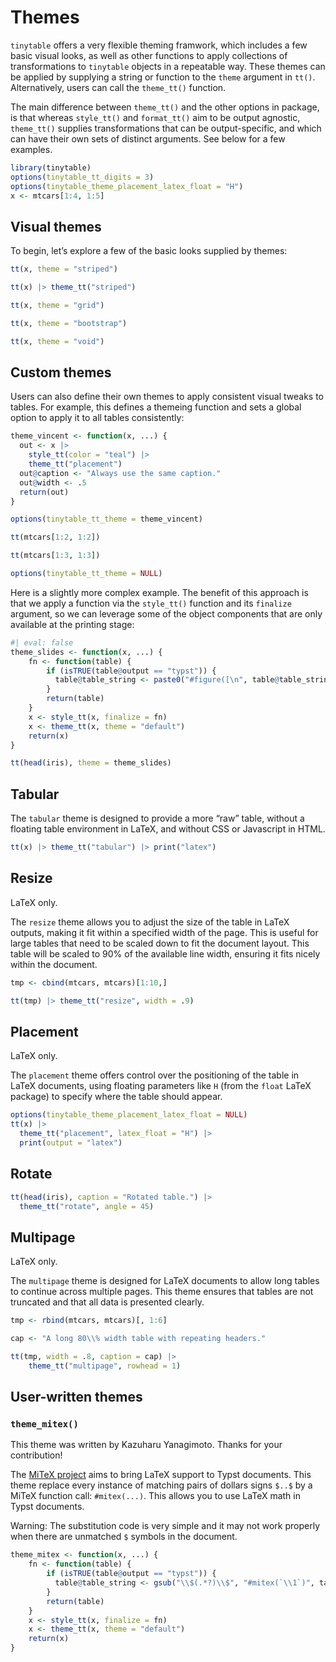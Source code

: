 # Themes

```{=html}
<script id="MathJax-script" async src="https://cdn.jsdelivr.net/npm/mathjax@3/es5/tex-mml-chtml.js"></script>
<script>
MathJax = {
  tex: {
    inlineMath: [['$', '$'], ['\\(', '\\)']]
  },
  svg: {
    fontCache: 'global'
  }
};
</script>
```

`tinytable` offers a very flexible theming framwork, which includes a few basic visual looks, as well as other functions to apply collections of transformations to `tinytable` objects in a repeatable way. These themes can be applied by supplying a string or function to the `theme` argument in `tt()`. Alternatively, users can call the `theme_tt()` function.

The main difference between `theme_tt()` and the other options in package, is that whereas `style_tt()` and `format_tt()` aim to be output agnostic, `theme_tt()` supplies transformations that can be output-specific, and which can have their own sets of distinct arguments. See below for a few examples.

```r
library(tinytable)
options(tinytable_tt_digits = 3)
options(tinytable_theme_placement_latex_float = "H")
x <- mtcars[1:4, 1:5]
```

## Visual themes

To begin, let's explore a few of the basic looks supplied by themes:

```r
tt(x, theme = "striped")

tt(x) |> theme_tt("striped")
```

```r
tt(x, theme = "grid")
```

```r
tt(x, theme = "bootstrap")
```

::: {.content-visible when-format="pdf"}
```r
tt(x, theme = "void")
```
:::


## Custom themes

Users can also define their own themes to apply consistent visual tweaks to tables. For example, this defines a themeing function and sets a global option to apply it to all tables consistently:

```r
theme_vincent <- function(x, ...) {
  out <- x |> 
    style_tt(color = "teal") |>
    theme_tt("placement")
  out@caption <- "Always use the same caption."
  out@width <- .5
  return(out)
}

options(tinytable_tt_theme = theme_vincent)

tt(mtcars[1:2, 1:2])

tt(mtcars[1:3, 1:3])

options(tinytable_tt_theme = NULL)
```


Here is a slightly more complex example. The benefit of this approach is that we apply a function via the `style_tt()` function and its `finalize` argument, so we can leverage some of the object components that are only available at the printing stage:

```r
#| eval: false
theme_slides <- function(x, ...) {
    fn <- function(table) {
        if (isTRUE(table@output == "typst")) {
          table@table_string <- paste0("#figure([\n", table@table_string, "\n])")
        }
        return(table)
    }
    x <- style_tt(x, finalize = fn)
    x <- theme_tt(x, theme = "default")
    return(x)
}

tt(head(iris), theme = theme_slides)
```


## Tabular

The `tabular` theme is designed to provide a more "raw" table, without a floating table environment in LaTeX, and without CSS or Javascript in HTML. 

```r
tt(x) |> theme_tt("tabular") |> print("latex")
```


## Resize

::: {.content-visible when-format="html"}
LaTeX only.
:::

::: {.content-visible when-format="pdf"}
The `resize` theme allows you to adjust the size of the table in LaTeX outputs, making it fit within a specified width of the page. This is useful for large tables that need to be scaled down to fit the document layout. This table will be scaled to 90% of the available line width, ensuring it fits nicely within the document.

```r
tmp <- cbind(mtcars, mtcars)[1:10,]

tt(tmp) |> theme_tt("resize", width = .9)
```
:::



## Placement

::: {.content-visible when-format="html"}
LaTeX only.
:::

::: {.content-visible when-format="pdf"}
The `placement` theme offers control over the positioning of the table in LaTeX documents, using floating parameters like `H` (from the `float` LaTeX package) to specify where the table should appear.

```r
options(tinytable_theme_placement_latex_float = NULL)
tt(x) |>
  theme_tt("placement", latex_float = "H") |>
  print(output = "latex")
```
:::


::: {.content-visible when-format="pdf"}
## Rotate

```r
tt(head(iris), caption = "Rotated table.") |> 
  theme_tt("rotate", angle = 45)
```
:::


## Multipage

::: {.content-visible when-format="html"}
LaTeX only.
:::

::: {.content-visible when-format="pdf"}
The `multipage` theme is designed for LaTeX documents to allow long tables to continue across multiple pages. This theme ensures that tables are not truncated and that all data is presented clearly.

```r
tmp <- rbind(mtcars, mtcars)[, 1:6]

cap <- "A long 80\\% width table with repeating headers."

tt(tmp, width = .8, caption = cap) |> 
    theme_tt("multipage", rowhead = 1)
```
:::

## User-written themes

### `theme_mitex()`

This theme was written by Kazuharu Yanagimoto. Thanks for your contribution!

The [MiTeX project](https://typst.app/universe/package/mitex/) aims to bring LaTeX support to Typst documents. This theme replace every instance of matching pairs of dollars signs `$..$`  by a MiTeX function call: `#mitex(...)`. This allows you to use LaTeX math in Typst documents.

Warning: The substitution code is very simple and it may not work properly when there are unmatched `$` symbols in the document.

```r
theme_mitex <- function(x, ...) {
    fn <- function(table) {
        if (isTRUE(table@output == "typst")) {
          table@table_string <- gsub("\\$(.*?)\\$", "#mitex(`\\1`)", table@table_string)
        }
        return(table)
    }
    x <- style_tt(x, finalize = fn)
    x <- theme_tt(x, theme = "default")
    return(x)
}
```
